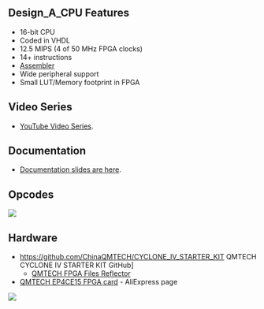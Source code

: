 == Design_A_CPU Features ==

* 16-bit CPU
* Coded in VHDL
* 12.5 MIPS (4 of 50 MHz FPGA clocks)
* 14+ instructions
* [https://github.com/douggilliland/Design_A_CPU/tree/main/Assembler Assembler]
* Wide peripheral support
* Small LUT/Memory footprint in FPGA

== Video Series ==

* [https://www.youtube.com/watch?v=ZtEJHF-pVU0&list=PLn__0BqzWEWNspQ0xkG5h-oSJ21EAet8H YouTube Video Series].

== Documentation ==

* [https://github.com/douggilliland/Design_A_CPU/tree/main/Docs Documentation slides are here].

== Opcodes ==

<img src="https://raw.githubusercontent.com/douggilliland/Design_A_CPU/main/Docs/Opcodes.PNG"></img>

== Hardware ==

* https://github.com/ChinaQMTECH/CYCLONE_IV_STARTER_KIT QMTECH CYCLONE IV STARTER KIT GitHub]
** [https://github.com/douggilliland/FPGA_Cards/tree/master/QMTECH_CYCLONE_IV_STARTER_KIT QMTECH FPGA Files Reflector ]
* [https://www.aliexpress.com/item/33007471265.html?spm=a2g0o.store_pc_groupList.8148356.5.2f5a77a2912sNP QMTECH EP4CE15 FPGA card] - AliExpress page

<img src="https://raw.githubusercontent.com/douggilliland/Design_A_CPU/main/Docs/CycloneIV_Starter_Kit_P528-cropped.jpg?token=AALUDDTXH4AAMPMJKRVL2LDA5BCOI"></img>
